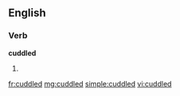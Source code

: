 ==English==

===Verb===
'''cuddled'''

# {{past of|cuddle}}

[[fr:cuddled]]
[[mg:cuddled]]
[[simple:cuddled]]
[[vi:cuddled]]